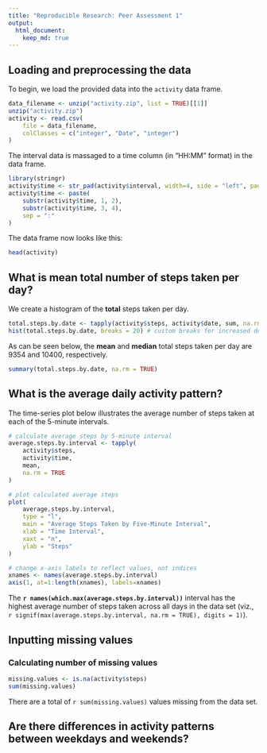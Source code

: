 ```yaml
---
title: "Reproducible Research: Peer Assessment 1"
output: 
  html_document:
    keep_md: true
---
```



## Loading and preprocessing the data

To begin, we load the provided data into the `activity` data frame.

```r
data_filename <- unzip("activity.zip", list = TRUE)[[1]] 
unzip("activity.zip")
activity <- read.csv(
    file = data_filename, 
    colClasses = c("integer", "Date", "integer")
)
```

The interval data is massaged to a time column (in "HH:MM" format) in the data frame. 

```r
library(stringr)
activity$time <- str_pad(activity$interval, width=4, side = "left", pad = "0")
activity$time <- paste(
    substr(activity$time, 1, 2),
    substr(activity$time, 3, 4),
    sep = ":"
)
```

The data frame now looks like this:

```r
head(activity)
```

## What is mean total number of steps taken per day?

We create a histogram of the **total** steps taken per day.

```r
total.steps.by.date <- tapply(activity$steps, activity$date, sum, na.rm=TRUE)
hist(total.steps.by.date, breaks = 20) # custom breaks for increased detail
```

As can be seen below, the **mean** and **median** total steps taken per day are 9354 and 10400, respectively.

```r
summary(total.steps.by.date, na.rm = TRUE)
```

## What is the average daily activity pattern?

The time-series plot below illustrates the average number of steps taken at each of the 5-minute intervals.

```r
# calculate average steps by 5-minute interval
average.steps.by.interval <- tapply(
    activity$steps,
    activity$time,
    mean,
    na.rm = TRUE
)

# plot calculated average steps
plot(
    average.steps.by.interval,
    type = "l", 
    main = "Average Steps Taken by Five-Minute Interval",
    xlab = "Time Interval",
    xaxt = "n",
    ylab = "Steps"
)

# change x-axis labels to reflect values, not indices
xnames <- names(average.steps.by.interval)
axis(1, at=1:length(xnames), labels=xnames)
```

The **`r names(which.max(average.steps.by.interval))`** interval has the highest average number of steps taken across all days in the data set (viz., `r signif(max(average.steps.by.interval, na.rm = TRUE), digits = 1)`).

## Inputting missing values

### Calculating number of missing values

```r
missing.values <- is.na(activity$steps)
sum(missing.values)
```

There are a total of `r sum(missing.values)` values missing from the data set.

## Are there differences in activity patterns between weekdays and weekends?
